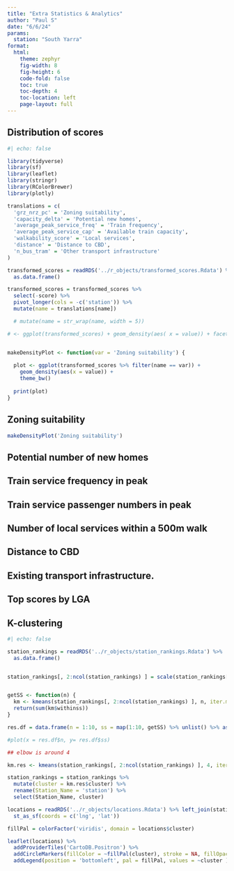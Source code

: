 ```yaml
---
title: "Extra Statistics & Analytics"
author: "Paul S"
date: "6/6/24"
params: 
  station: "South Yarra"
format: 
  html: 
    theme: zephyr
    fig-width: 8
    fig-height: 6
    code-fold: false
    toc: true
    toc-depth: 4
    toc-location: left
    page-layout: full
---
```


## Distribution of scores

```r
#| echo: false 

library(tidyverse)
library(sf)
library(leaflet)
library(stringr)
library(RColorBrewer)
library(plotly)

translations = c(
  'grz_nrz_pc' = 'Zoning suitability',
  'capacity_delta' = 'Potential new homes',
  'average_peak_service_freq' = 'Train frequency',
  'average_peak_service_cap' = 'Available train capacity',
  'walkability_score' = 'Local services',
  'distance' = 'Distance to CBD',
  'n_bus_tram' = 'Other transport infrastructure'
)

transformed_scores = readRDS('../r_objects/transformed_scores.Rdata') %>%
  as.data.frame()

transformed_scores = transformed_scores %>%
  select(-score) %>%
  pivot_longer(cols = -c('station')) %>%
  mutate(name = translations[name])

  # mutate(name = str_wrap(name, width = 5))

# <- ggplot(transformed_scores) + geom_density(aes( x = value)) + facet_grid(rows = vars(name), scales = 'free') + theme_bw()


makeDensityPlot <- function(var = 'Zoning suitability') {
  
  plot <- ggplot(transformed_scores %>% filter(name == var)) +
    geom_density(aes(x = value)) +
    theme_bw() 
 
  print(plot)
}

```

:::{.panel-tabset}

##   Zoning suitability

```r
makeDensityPlot('Zoning suitability')
```

##  Potential number of new homes

##   Train service frequency in peak

##  Train service passenger numbers in peak

##  Number of local services within a 500m walk

##  Distance to CBD

##  Existing transport infrastructure.


:::



## Top scores by LGA


## K-clustering

```r
#| echo: false 

station_rankings = readRDS('../r_objects/station_rankings.Rdata') %>%
  as.data.frame()


station_rankings[, 2:ncol(station_rankings) ] = scale(station_rankings[, 2:ncol(station_rankings) ])


getSS <- function(n) {
  km <- kmeans(station_rankings[, 2:ncol(station_rankings) ], n, iter.max = 10, nstart =  25)
  return(sum(km$withinss))
}

res.df = data.frame(n = 1:10, ss = map(1:10, getSS) %>% unlist() %>% as.vector() )

#plot(x = res.df$n, y= res.df$ss)

## elbow is around 4

km.res <- kmeans(station_rankings[, 2:ncol(station_rankings) ], 4, iter.max = 10, nstart =  25)

station_rankings = station_rankings %>%
  mutate(cluster = km.res$cluster) %>%
  rename(Station_Name = 'station') %>%
  select(Station_Name, cluster)

locations = readRDS('../r_objects/locations.Rdata') %>% left_join(station_rankings, by = 'Station_Name') %>%
  st_as_sf(coords = c('lng', 'lat'))

fillPal = colorFactor('viridis', domain = locations$cluster)

leaflet(locations) %>%
  addProviderTiles('CartoDB.Positron') %>%
  addCircleMarkers(fillColor = ~fillPal(cluster), stroke = NA, fillOpacity = 0.5 ) %>%
  addLegend(position = 'bottomleft', pal = fillPal, values = ~cluster )

```